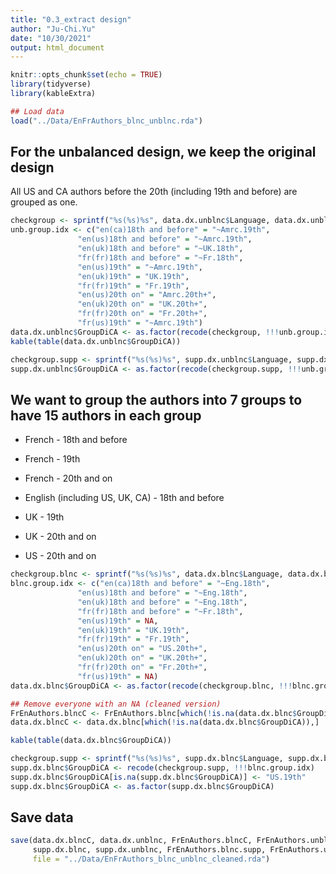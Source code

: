 ```yaml
---
title: "0.3_extract design"
author: "Ju-Chi.Yu"
date: "10/30/2021"
output: html_document
---
```


```r
knitr::opts_chunk$set(echo = TRUE)
library(tidyverse)
library(kableExtra)

## Load data
load("../Data/EnFrAuthors_blnc_unblnc.rda")
```

## For the unbalanced design, we keep the original design

All US and CA authors before the 20th (including 19th and before) are grouped as one.

```r
checkgroup <- sprintf("%s(%s)%s", data.dx.unblnc$Language, data.dx.unblnc$Nationality, data.dx.unblnc$Time.recod)
unb.group.idx <- c("en(ca)18th and before" = "~Amrc.19th",
               "en(us)18th and before" = "~Amrc.19th",
               "en(uk)18th and before" = "~UK.18th",
               "fr(fr)18th and before" = "~Fr.18th",
               "en(us)19th" = "~Amrc.19th",
               "en(uk)19th" = "UK.19th",
               "fr(fr)19th" = "Fr.19th",
               "en(us)20th on" = "Amrc.20th+",
               "en(uk)20th on" = "UK.20th+",
               "fr(fr)20th on" = "Fr.20th+",
               "fr(us)19th" = "~Amrc.19th")
data.dx.unblnc$GroupDiCA <- as.factor(recode(checkgroup, !!!unb.group.idx))
kable(table(data.dx.unblnc$GroupDiCA))
```

```r
checkgroup.supp <- sprintf("%s(%s)%s", supp.dx.unblnc$Language, supp.dx.unblnc$Nationality, supp.dx.unblnc$Time.recod)
supp.dx.unblnc$GroupDiCA <- as.factor(recode(checkgroup.supp, !!!unb.group.idx))
```

## We want to group the authors into 7 groups to have 15 authors in each group

+ French - 18th and before

+ French - 19th

+ French - 20th and on

+ English (including US, UK, CA) - 18th and before

+ UK - 19th

+ UK - 20th and on

+ US - 20th and on

```r
checkgroup.blnc <- sprintf("%s(%s)%s", data.dx.blnc$Language, data.dx.blnc$Nationality, data.dx.blnc$Time.recod)
blnc.group.idx <- c("en(ca)18th and before" = "~Eng.18th",
               "en(us)18th and before" = "~Eng.18th",
               "en(uk)18th and before" = "~Eng.18th",
               "fr(fr)18th and before" = "~Fr.18th",
               "en(us)19th" = NA,
               "en(uk)19th" = "UK.19th",
               "fr(fr)19th" = "Fr.19th",
               "en(us)20th on" = "US.20th+",
               "en(uk)20th on" = "UK.20th+",
               "fr(fr)20th on" = "Fr.20th+",
               "fr(us)19th" = NA)
data.dx.blnc$GroupDiCA <- as.factor(recode(checkgroup.blnc, !!!blnc.group.idx))

## Remove everyone with an NA (cleaned version)
FrEnAuthors.blncC <- FrEnAuthors.blnc[which(!is.na(data.dx.blnc$GroupDiCA)),]
data.dx.blncC <- data.dx.blnc[which(!is.na(data.dx.blnc$GroupDiCA)),]

kable(table(data.dx.blnc$GroupDiCA))
```

```r
checkgroup.supp <- sprintf("%s(%s)%s", supp.dx.blnc$Language, supp.dx.blnc$Nationality, supp.dx.blnc$Time.recod)
supp.dx.blnc$GroupDiCA <- recode(checkgroup.supp, !!!blnc.group.idx)
supp.dx.blnc$GroupDiCA[is.na(supp.dx.blnc$GroupDiCA)] <- "US.19th"
supp.dx.blnc$GroupDiCA <- as.factor(supp.dx.blnc$GroupDiCA)
```

## Save data

```r
save(data.dx.blncC, data.dx.unblnc, FrEnAuthors.blncC, FrEnAuthors.unblnc,
     supp.dx.blnc, supp.dx.unblnc, FrEnAuthors.blnc.supp, FrEnAuthors.unblnc.supp,
     file = "../Data/EnFrAuthors_blnc_unblnc_cleaned.rda")
```


